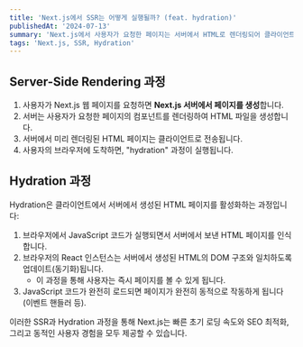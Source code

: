 ```yaml
---
title: 'Next.js에서 SSR는 어떻게 실행될까? (feat. hydration)'
publishedAt: '2024-07-13'
summary: 'Next.js에서 사용자가 요청한 페이지는 서버에서 HTML로 렌더링되어 클라이언트로 전송되고, 이후 브라우저에서 JavaScript가 실행되어 서버에서 생성된 HTML을 활성화하여 페이지가 동적으로 작동하게 된다.'
tags: 'Next.js, SSR, Hydration'
---
```


## Server-Side Rendering 과정

1. 사용자가 Next.js 웹 페이지를 요청하면 **Next.js 서버에서 페이지를 생성**합니다.
2. 서버는 사용자가 요청한 페이지의 컴포넌트를 렌더링하여 HTML 파일을 생성합니다.
3. 서버에서 미리 렌더링된 HTML 페이지는 클라이언트로 전송됩니다.
4. 사용자의 브라우저에 도착하면, "hydration" 과정이 실행됩니다.

## Hydration 과정

Hydration은 클라이언트에서 서버에서 생성된 HTML 페이지를 활성화하는 과정입니다:

1. 브라우저에서 JavaScript 코드가 실행되면서 서버에서 보낸 HTML 페이지를 인식합니다.
2. 브라우저의 React 인스턴스는 서버에서 생성된 HTML의 DOM 구조와 일치하도록 업데이트(동기화)됩니다.
   - 이 과정을 통해 사용자는 즉시 페이지를 볼 수 있게 됩니다.
3. JavaScript 코드가 완전히 로드되면 페이지가 완전히 동적으로 작동하게 됩니다(이벤트 핸들러 등).

이러한 SSR과 Hydration 과정을 통해 Next.js는 빠른 초기 로딩 속도와 SEO 최적화, 그리고 동적인 사용자 경험을 모두 제공할 수 있습니다.
